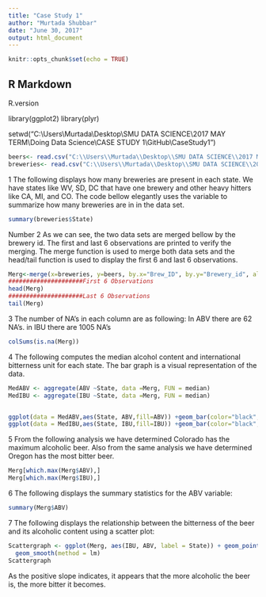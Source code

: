 ```yaml
---
title: "Case Study 1"
author: "Murtada Shubbar"
date: "June 30, 2017"
output: html_document
---
```


```r
knitr::opts_chunk$set(echo = TRUE)
```

## R Markdown

#################################################################
R.version 


library(ggplot2)
library(plyr)


setwd("C:\\Users\\Murtada\\Desktop\\SMU DATA SCIENCE\\2017 MAY TERM\\Doing Data Science\\CASE STUDY 1\\GitHub\\CaseStudy1")

```r
beers<- read.csv("C:\\Users\\Murtada\\Desktop\\SMU DATA SCIENCE\\2017 MAY TERM\\Doing Data Science\\CASE STUDY 1\\GitHub\\RawData\\Beers.csv")
breweries<- read.csv("C:\\Users\\Murtada\\Desktop\\SMU DATA SCIENCE\\2017 MAY TERM\\Doing Data Science\\CASE STUDY 1\\GitHub\\RawData\\Breweries.csv")
```


1
The following displays how many breweries are present in each state.
We have states like WV, SD, DC that have one brewery and other heavy
hitters like CA, MI, and CO. The code bellow elegantly uses the variable
to summarize how many breweries are in in the data set. 

```r
summary(breweries$State)
```


Number 2 
As we can see, the two data sets are merged bellow by the brewery id. 
The first and last 6 observations are printed to verify the merging. 
The merge function is used to merge both data sets and the head/tail
function is used to display the first 6 and last 6 observations. 


```r
Merg<-merge(x=breweries, y=beers, by.x="Brew_ID", by.y="Brewery_id", all=TRUE)
#####################First 6 Observations
head(Merg)
#####################Last 6 Observations 
tail(Merg)
```


3
The number of NA's in each column are as following: 
In ABV there are 62 NA's. 
in IBU there are 1005 NA's

```r
colSums(is.na(Merg))
```


4 
The following computes the median alcohol content and international
bitterness unit for each state. The bar graph is a visual representation of the data. 

```r
MedABV <- aggregate(ABV ~State, data =Merg, FUN = median)
MedIBU <- aggregate(IBU ~State, data =Merg, FUN = median)


ggplot(data = MedABV,aes(State, ABV,fill=ABV)) +geom_bar(color="black",stat = "identity")+theme(text=element_text(size=15))
ggplot(data = MedIBU,aes(State, IBU,fill=IBU)) +geom_bar(color="black",stat = "identity")+theme(text=element_text(size=15))
```


5
From the following analysis we have determined Colorado has the maximum alcoholic beer. 
Also from the same analysis we have determined Oregon has the most bitter beer. 

```r
Merg[which.max(Merg$ABV),]
Merg[which.max(Merg$IBU),]
```


6 
The following displays the summary statistics for the ABV variable: 

```r
summary(Merg$ABV)
```

7 
The following displays the relationship between the bitterness of the beer 
and its alcoholic content using a scatter plot: 

```r
Scattergraph <- ggplot(Merg, aes(IBU, ABV, label = State)) + geom_point(shape=1) +
  geom_smooth(method = lm) 
Scattergraph
```

As the positive slope indicates, it appears that the more alcoholic 
the beer is, the more bitter it becomes. 


























